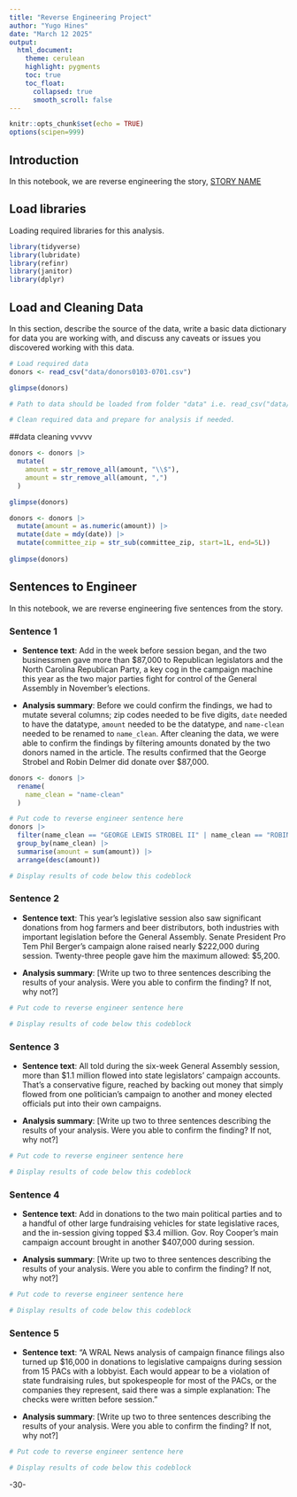 ```yaml
---
title: "Reverse Engineering Project"
author: "Yugo Hines"
date: "March 12 2025"
output:
  html_document:
    theme: cerulean
    highlight: pygments
    toc: true
    toc_float:
      collapsed: true
      smooth_scroll: false
---
```


```r
knitr::opts_chunk$set(echo = TRUE)
options(scipen=999)
```

## Introduction 

In this notebook, we are reverse engineering the story, [STORY NAME](STORY URL)

## Load libraries

Loading required libraries for this analysis.

```r

library(tidyverse)
library(lubridate)
library(refinr)
library(janitor)
library(dplyr)

```


## Load and Cleaning Data

In this section, describe the source of the data, write a basic data dictionary for data you are working with, and discuss any caveats or issues you discovered working with this data. 

```r
# Load required data
donors <- read_csv("data/donors0103-0701.csv")

glimpse(donors)

# Path to data should be loaded from folder "data" i.e. read_csv("data/name_of_data.csv")

# Clean required data and prepare for analysis if needed. 


```
##data cleaning vvvvv

```r
donors <- donors |>
  mutate(
    amount = str_remove_all(amount, "\\$"),
    amount = str_remove_all(amount, ",")
  )

glimpse(donors)

```


```r

donors <- donors |>
  mutate(amount = as.numeric(amount)) |>
  mutate(date = mdy(date)) |>
  mutate(committee_zip = str_sub(committee_zip, start=1L, end=5L)) 
  
glimpse(donors)

```


## Sentences to Engineer
In this notebook, we are reverse engineering five sentences from the story.

### Sentence 1

* **Sentence text**: Add in the week before session began, and the two businessmen gave more than $87,000 to Republican legislators and the North Carolina Republican Party, a key cog in the campaign machine this year as the two major parties fight for control of the General Assembly in November's elections.

* **Analysis summary**:  Before we could confirm the findings, we had to mutate several columns; zip codes needed to be five digits, `date` needed to have the <date> datatype, `amount` needed to be the <dbl> datatype, and `name-clean` needed to be renamed to `name_clean`. After cleaning the data, we were able to confirm the findings by filtering amounts donated by the two donors named in the article. The results confirmed that the George Strobel and Robin Delmer did donate over $87,000.


```r

donors <- donors |>
  rename(
    name_clean = "name-clean"
  )

```

```r

# Put code to reverse engineer sentence here
donors |>
  filter(name_clean == "GEORGE LEWIS STROBEL II" | name_clean == "ROBIN E DELMER") |>
  group_by(name_clean) |>
  summarise(amount = sum(amount)) |>
  arrange(desc(amount))

# Display results of code below this codeblock


```


### Sentence 2

* **Sentence text**: This year's legislative session also saw significant donations from hog farmers and beer distributors, both industries with important legislation before the General Assembly. Senate President Pro Tem Phil Berger's campaign alone raised nearly $222,000 during session. Twenty-three people gave him the maximum allowed: $5,200.

* **Analysis summary**: [Write up two to three sentences describing the results of your analysis.  Were you able to confirm the finding? If not, why not?]

```r
# Put code to reverse engineer sentence here

# Display results of code below this codeblock

```

### Sentence 3

* **Sentence text**: All told during the six-week General Assembly session, more than $1.1 million flowed into state legislators' campaign accounts. That's a conservative figure, reached by backing out money that simply flowed from one politician's campaign to another and money elected officials put into their own campaigns.

* **Analysis summary**: [Write up two to three sentences describing the results of your analysis.  Were you able to confirm the finding? If not, why not?]

```r
# Put code to reverse engineer sentence here

# Display results of code below this codeblock

```

### Sentence 4

* **Sentence text**: Add in donations to the two main political parties and to a handful of other large fundraising vehicles for state legislative races, and the in-session giving topped $3.4 million. Gov. Roy Cooper's main campaign account brought in another $407,000 during session.

* **Analysis summary**: [Write up two to three sentences describing the results of your analysis.  Were you able to confirm the finding? If not, why not?]

```r
# Put code to reverse engineer sentence here

# Display results of code below this codeblock

```

### Sentence 5

* **Sentence text**: “A WRAL News analysis of campaign finance filings also turned up $16,000 in donations to legislative campaigns during session from 15 PACs with a lobbyist. Each would appear to be a violation of state fundraising rules, but spokespeople for most of the PACs, or the companies they represent, said there was a simple explanation: The checks were written before session.”

* **Analysis summary**: [Write up two to three sentences describing the results of your analysis.  Were you able to confirm the finding? If not, why not?]

```r
# Put code to reverse engineer sentence here

# Display results of code below this codeblock

```

-30-
